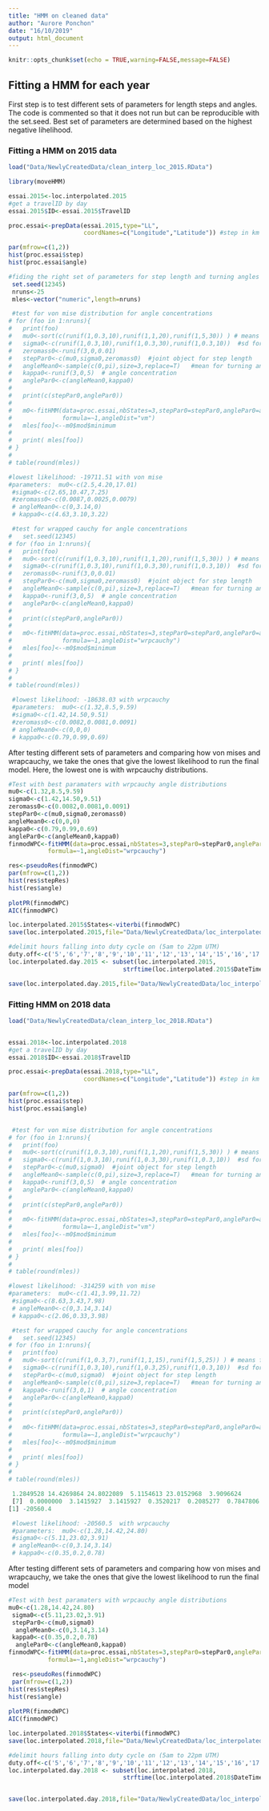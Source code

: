 ```yaml
---
title: "HMM on cleaned data"
author: "Aurore Ponchon"
date: "16/10/2019"
output: html_document
---
```


```r
knitr::opts_chunk$set(echo = TRUE,warning=FALSE,message=FALSE)
```

## Fitting a HMM for each year

First step is to test different sets of parameters for length steps and angles. 
The code is commented so that it does not run but can be reproducible with the set.seed.
Best set of parameters are determined based on the highest negative lihelihood.

### Fitting a HMM on 2015 data

```r
load("Data/NewlyCreatedData/clean_interp_loc_2015.RData")

library(moveHMM)

essai.2015<-loc.interpolated.2015
#get a travelID by day
essai.2015$ID<-essai.2015$TravelID

proc.essai<-prepData(essai.2015,type="LL",
                     coordNames=c("Longitude","Latitude")) #step in km if LL, m if UTM

par(mfrow=c(1,2))
hist(proc.essai$step)
hist(proc.essai$angle)

#fiding the right set of parameters for step length and turning angles  for 3 states
 set.seed(12345)
 nruns<-25
 mles<-vector("numeric",length=nruns)

 #test for von mise distribution for angle concentrations
# for (foo in 1:nruns){
#   print(foo)
#   mu0<-sort(c(runif(1,0.3,10),runif(1,1,20),runif(1,5,30)) ) # means for step length
#   sigma0<-c(runif(1,0.3,10),runif(1,0.3,30),runif(1,0.3,10))  #sd for step length
#   zeromass0<-runif(3,0,0.01)
#   stepPar0<-c(mu0,sigma0,zeromass0)  #joint object for step length
#   angleMean0<-sample(c(0,pi),size=3,replace=T)   #mean for turning angle
#   kappa0<-runif(3,0,5)  # angle concentration
#   anglePar0<-c(angleMean0,kappa0)
# 
#   print(c(stepPar0,anglePar0))
# 
#   m0<-fitHMM(data=proc.essai,nbStates=3,stepPar0=stepPar0,anglePar0=anglePar0,
#              formula=~1,angleDist="vm")
#   mles[foo]<--m0$mod$minimum
# 
#   print( mles[foo])
# }
# 
# table(round(mles))

#lowest likelihood: -19711.51 with von mise
#parameters:  mu0<-c(2.5,4.20,17.01)
 #sigma0<-c(2.65,10.47,7.25)  
 #zeromass0<-c(0.0087,0.0025,0.0079)
 # angleMean0<-c(0,3.14,0)   
 # kappa0<-c(4.63,3.10,3.22)

 #test for wrapped cauchy for angle concentrations
#   set.seed(12345)
# for (foo in 1:nruns){
#   print(foo)
#   mu0<-sort(c(runif(1,0.3,10),runif(1,1,20),runif(1,5,30)) ) # means for step length
#   sigma0<-c(runif(1,0.3,10),runif(1,0.3,30),runif(1,0.3,10))  #sd for step length
#   zeromass0<-runif(3,0,0.01)
#   stepPar0<-c(mu0,sigma0,zeromass0)  #joint object for step length
#   angleMean0<-sample(c(0,pi),size=3,replace=T)   #mean for turning angle
#   kappa0<-runif(3,0,5)  # angle concentration
#   anglePar0<-c(angleMean0,kappa0)
# 
#   print(c(stepPar0,anglePar0))
# 
#   m0<-fitHMM(data=proc.essai,nbStates=3,stepPar0=stepPar0,anglePar0=anglePar0,
#              formula=~1,angleDist="wrpcauchy")
#   mles[foo]<--m0$mod$minimum
# 
#   print( mles[foo])
# }
# 
# table(round(mles))

 #lowest likelihood: -18638.03 with wrpcauchy
 #parameters:  mu0<-c(1.32,8.5,9.59)
 #sigma0<-c(1.42,14.50,9.51)  
 #zeromass0<-c(0.0082,0.0081,0.0091)
 # angleMean0<-c(0,0,0)  
 # kappa0<-c(0.79,0.99,0.69)

```

After testing different sets of parameters and comparing how von mises and wrapcauchy, we take the ones that give the lowest likelihood to run the final model. Here, the lowest one is with wrpcauchy distributions. 

```r
#Test with best paramaters with wrpcauchy angle distributions
mu0<-c(1.32,8.5,9.59)
sigma0<-c(1.42,14.50,9.51)  
zeromass0<-c(0.0082,0.0081,0.0091)
stepPar0<-c(mu0,sigma0,zeromass0) 
angleMean0<-c(0,0,0)  
kappa0<-c(0.79,0.99,0.69) 
anglePar0<-c(angleMean0,kappa0)
finmodWPC<-fitHMM(data=proc.essai,nbStates=3,stepPar0=stepPar0,anglePar0=anglePar0,
           formula=~1,angleDist="wrpcauchy")

res<-pseudoRes(finmodWPC)
par(mfrow=c(1,2))
hist(res$stepRes)
hist(res$angle)
 
plotPR(finmodWPC)
AIC(finmodWPC)

loc.interpolated.2015$States<-viterbi(finmodWPC)
save(loc.interpolated.2015,file="Data/NewlyCreatedData/loc_interpolated_states_2015.RData")

#delimit hours falling into duty cycle on (5am to 22pm UTM)
duty.off<-c('5','6','7','8','9','10','11','12','13','14','15','16','17','18','19','20','21') 
loc.interpolated.day.2015 <- subset(loc.interpolated.2015,
                                strftime(loc.interpolated.2015$DateTime, "%H", tz="UTC") %in% duty.off)

save(loc.interpolated.day.2015,file="Data/NewlyCreatedData/loc_interpolated_states_day_2015.RData")
```

### Fitting HMM on 2018 data

```r
load("Data/NewlyCreatedData/clean_interp_loc_2018.RData")


essai.2018<-loc.interpolated.2018
#get a travelID by day
essai.2018$ID<-essai.2018$TravelID

proc.essai<-prepData(essai.2018,type="LL",
                     coordNames=c("Longitude","Latitude")) #step in km if LL, m if UTM

par(mfrow=c(1,2))
hist(proc.essai$step)
hist(proc.essai$angle)


 #test for von mise distribution for angle concentrations
# for (foo in 1:nruns){
#   print(foo)
#   mu0<-sort(c(runif(1,0.3,10),runif(1,1,20),runif(1,5,30)) ) # means for step length
#   sigma0<-c(runif(1,0.3,10),runif(1,0.3,30),runif(1,0.3,10))  #sd for step length
#   stepPar0<-c(mu0,sigma0)  #joint object for step length
#   angleMean0<-sample(c(0,pi),size=3,replace=T)   #mean for turning angle
#   kappa0<-runif(3,0,5)  # angle concentration
#   anglePar0<-c(angleMean0,kappa0)
# 
#   print(c(stepPar0,anglePar0))
# 
#   m0<-fitHMM(data=proc.essai,nbStates=3,stepPar0=stepPar0,anglePar0=anglePar0,
#              formula=~1,angleDist="vm")
#   mles[foo]<--m0$mod$minimum
# 
#   print( mles[foo])
# }
# 
# table(round(mles))

#lowest likelihood: -314259 with von mise
#parameters:  mu0<-c(1.41,3.99,11.72)
 #sigma0<-c(8.63,3.43,7.98)  
 # angleMean0<-c(0,3.14,3.14)   
 # kappa0<-c(2.06,0.33,3.98)

 #test for wrapped cauchy for angle concentrations
#   set.seed(12345)
# for (foo in 1:nruns){
#   print(foo)
#   mu0<-sort(c(runif(1,0.3,7),runif(1,1,15),runif(1,5,25)) ) # means for step length
#   sigma0<-c(runif(1,0.3,10),runif(1,0.3,25),runif(1,0.3,10))  #sd for step length
#   stepPar0<-c(mu0,sigma0)  #joint object for step length
#   angleMean0<-sample(c(0,pi),size=3,replace=T)   #mean for turning angle
#   kappa0<-runif(3,0,1)  # angle concentration
#   anglePar0<-c(angleMean0,kappa0)
# 
#   print(c(stepPar0,anglePar0))
# 
#   m0<-fitHMM(data=proc.essai,nbStates=3,stepPar0=stepPar0,anglePar0=anglePar0,
#              formula=~1,angleDist="wrpcauchy")
#   mles[foo]<--m0$mod$minimum
# 
#   print( mles[foo])
# }
# 
# table(round(mles))

 1.2849528 14.4269864 24.8022089  5.1154613 23.0152968  3.9096624
 [7]  0.0000000  3.1415927  3.1415927  0.3520217  0.2085277  0.7847806
[1] -20560.4

 #lowest likelihood: -20560.5  with wrpcauchy
 #parameters:  mu0<-c(1.28,14.42,24.80)
 #sigma0<-c(5.11,23.02,3.91)  
 # angleMean0<-c(0,3.14,3.14)  
 # kappa0<-c(0.35,0.2,0.78)

```

After testing different sets of parameters and comparing how von mises and wrapcauchy, we take the ones that give the lowest likelihood to 
run the final model 

```r
#Test with best paramaters with wrpcauchy angle distributions
mu0<-c(1.28,14.42,24.80)
 sigma0<-c(5.11,23.02,3.91)
 stepPar0<-c(mu0,sigma0)
  angleMean0<-c(0,3.14,3.14)  
 kappa0<-c(0.35,0.2,0.78)
  anglePar0<-c(angleMean0,kappa0)
finmodWPC<-fitHMM(data=proc.essai,nbStates=3,stepPar0=stepPar0,anglePar0=anglePar0,
           formula=~1,angleDist="wrpcauchy")

 res<-pseudoRes(finmodWPC)
 par(mfrow=c(1,2))
hist(res$stepRes)
hist(res$angle)
 
plotPR(finmodWPC)
AIC(finmodWPC)

loc.interpolated.2018$States<-viterbi(finmodWPC)
save(loc.interpolated.2018,file="Data/NewlyCreatedData/loc_interpolated_states_2018.RData")

#delimit hours falling into duty cycle on (5am to 22pm UTM)
duty.off<-c('5','6','7','8','9','10','11','12','13','14','15','16','17','18','19','20','21') 
loc.interpolated.day.2018 <- subset(loc.interpolated.2018,
                                strftime(loc.interpolated.2018$DateTime, "%H", tz="UTC") %in% duty.off)


save(loc.interpolated.day.2018,file="Data/NewlyCreatedData/loc_interpolated_states_day_2018.RData")
```




